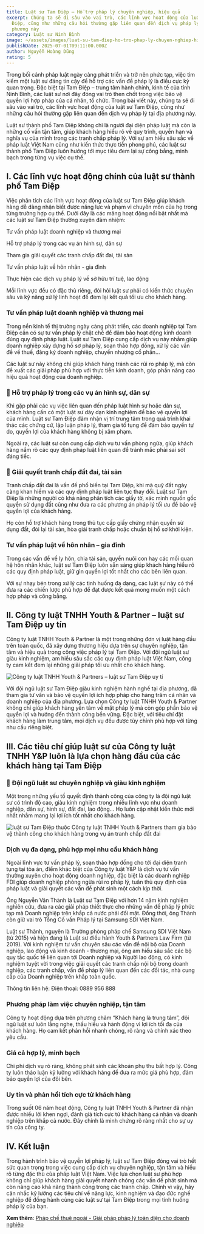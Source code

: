 ```yaml
---
title: Luật sư Tam Điệp – Hỗ trợ pháp lý chuyên nghiệp, hiệu quả
excerpt: Chúng ta sẽ đi sâu vào vai trò, các lĩnh vực hoạt động của luật sư Tam
  Điệp, cũng như những câu hỏi thường gặp liên quan đến dịch vụ pháp lý tại địa
  phương này
category: Luật sư Ninh Bình
image: ~/assets/images/luat-su-tam-điep-ho-tro-phap-ly-chuyen-nghiep-hieu-qua.jpg
publishDate: 2025-07-01T09:11:00.000Z
author: Nguyễn Hoàng Dũng
rating: 5
---
```

Trong bối cảnh pháp luật ngày càng phát triển và trở nên phức tạp, việc tìm kiếm một luật sư đáng tin cậy để hỗ trợ các vấn đề pháp lý là điều cực kỳ quan trọng. Đặc biệt tại Tam Điệp – trung tâm hành chính, kinh tế của tỉnh Ninh Bình, các luật sư nơi đây đóng vai trò then chốt trong việc bảo vệ quyền lợi hợp pháp của cá nhân, tổ chức. Trong bài viết này, chúng ta sẽ đi sâu vào vai trò, các lĩnh vực hoạt động của luật sư Tam Điệp, cũng như những câu hỏi thường gặp liên quan đến dịch vụ pháp lý tại địa phương này.

Luật sư thành phố Tam Điệp không chỉ là người đại diện pháp luật mà còn là những cố vấn tận tâm, giúp khách hàng hiểu rõ về quy trình, quyền hạn và nghĩa vụ của mình trong các tranh chấp pháp lý. Với sự am hiểu sâu sắc về pháp luật Việt Nam cũng như kiến thức thực tiễn phong phú, các luật sư thành phố Tam Điệp luôn hướng tới mục tiêu đem lại sự công bằng, minh bạch trong từng vụ việc cụ thể.

## I.	Các lĩnh vực hoạt động chính của luật sư thành phố Tam Điệp

Việc phân tích các lĩnh vực hoạt động của luật sư Tam Điệp giúp khách hàng dễ dàng nhận biết được năng lực và phạm vi chuyên môn của họ trong từng trường hợp cụ thể. Dưới đây là các mảng hoạt động nổi bật nhất mà các luật sư Tam Điệp thường xuyên đảm nhiệm:

Tư vấn pháp luật doanh nghiệp và thương mại

Hỗ trợ pháp lý trong các vụ án hình sự, dân sự

Tham gia giải quyết các tranh chấp đất đai, tài sản

Tư vấn pháp luật về hôn nhân - gia đình 

Thực hiện các dịch vụ pháp lý về sở hữu trí tuệ, lao động

Mỗi lĩnh vực đều có đặc thù riêng, đòi hỏi luật sư phải có kiến thức chuyên sâu và kỹ năng xử lý linh hoạt để đem lại kết quả tối ưu cho khách hàng.

### Tư vấn pháp luật doanh nghiệp và thương mại

Trong nền kinh tế thị trường ngày càng phát triển, các doanh nghiệp tại Tam Điệp cần có sự tư vấn pháp lý chặt chẽ để đảm bảo hoạt động kinh doanh đúng quy định pháp luật. Luật sư Tam Điệp cung cấp dịch vụ này nhằm giúp doanh nghiệp xây dựng hồ sơ pháp lý, soạn thảo hợp đồng, xử lý các vấn đề về thuế, đăng ký doanh nghiệp, chuyển nhượng cổ phần...

Các luật sư này không chỉ giúp khách hàng tránh các rủi ro pháp lý, mà còn đề xuất các giải pháp phù hợp với thực tiễn kinh doanh, góp phần nâng cao hiệu quả hoạt động của doanh nghiệp.

### 	Hỗ trợ pháp lý trong các vụ án hình sự, dân sự

Khi gặp phải các vụ việc liên quan đến pháp luật hình sự hoặc dân sự, khách hàng cần có một luật sư dày dạn kinh nghiệm để bảo vệ quyền lợi của mình. Luật sư Tam Điệp đảm nhận vị trí trung tâm trong quá trình khai thác các chứng cứ, lập luận pháp lý, tham gia tố tụng để đảm bảo quyền tự do, quyền lợi của khách hàng không bị xâm phạm.

Ngoài ra, các luật sư còn cung cấp dịch vụ tư vấn phòng ngừa, giúp khách hàng nắm rõ các quy định pháp luật liên quan để tránh mắc phải sai sót đáng tiếc.

### 	Giải quyết tranh chấp đất đai, tài sản

Tranh chấp đất đai là vấn đề phổ biến tại Tam Điệp, khi mà quỹ đất ngày càng khan hiếm và các quy định pháp luật liên tục thay đổi. Luật sư Tam Điệp là những người có khả năng phân tích các giấy tờ, xác minh nguồn gốc quyền sử dụng đất cũng như đưa ra các phương án pháp lý tối ưu để bảo vệ quyền lợi của khách hàng.

Họ còn hỗ trợ khách hàng trong thủ tục cấp giấy chứng nhận quyền sử dụng đất, đòi lại tài sản, hòa giải tranh chấp hoặc chuẩn bị hồ sơ khởi kiện.

### Tư vấn pháp luật về hôn nhân – gia đình 

Trong các vấn đề về ly hôn, chia tài sản, quyền nuôi con hay các mối quan hệ hôn nhân khác, luật sư Tam Điệp luôn sẵn sàng giúp khách hàng hiểu rõ các quy định pháp luật, giữ gìn quyền lợi tốt nhất cho các bên liên quan.

Với sự nhạy bén trong xử lý các tình huống đa dạng, các luật sư này có thể đưa ra các chiến lược phù hợp để đạt được kết quả mong muốn một cách hợp pháp và công bằng.

## II.	Công ty luật TNHH Youth & Partner – luật sư Tam Điệp uy tín

Công ty luật TNHH Youth & Partner là một trong những đơn vị luật hàng đầu trên toàn quốc, đã xây dựng thương hiệu dựa trên sự chuyên nghiệp, tận tâm và hiệu quả trong công việc pháp lý tại Tam Điệp. Với đội ngũ luật sư giàu kinh nghiệm, am hiểu sâu sắc các quy định pháp luật Việt Nam, công ty cam kết đem lại những giải pháp tối ưu nhất cho khách hàng.

 

![Công ty luật TNHH Youth & Partners – luật sư Tam Điệp uy tí](~/assets/images/cong-ty-luat-tnhh-youth-and-partners-luat-su-tam-diep-uy-tin.jpg "Công ty luật TNHH Youth & Partners – luật sư Tam Điệp uy tí")

Với đội ngũ luật sư Tam Điệp giàu kinh nghiệm hành nghề tại địa phương, đã tham gia tư vấn và bảo vệ quyền lợi ích hợp pháp cho hàng trăm cá nhân và doanh nghiệp của địa phương. Lựa chọn Công ty luật TNHH Youth & Partner không chỉ giúp khách hàng yên tâm về mặt pháp lý mà còn góp phần bảo vệ quyền lợi và hướng đến thành công bền vững. Đặc biệt, với tiêu chí đặt khách hàng làm trung tâm, mọi dịch vụ đều được tùy chỉnh phù hợp với từng nhu cầu riêng biệt. 

## III.	Các tiêu chí giúp luật sư của Công ty luật TNHH Y&P luôn là lựa chọn hàng đầu của các khách hàng tại Tam Điệp

### 	Đội ngũ luật sư chuyên nghiệp và giàu kinh nghiệm

Một trong những yếu tố quyết định thành công của công ty là đội ngũ luật sư có trình độ cao, giàu kinh nghiệm trong nhiều lĩnh vực như doanh nghiệp, dân sự, hình sự, đất đai, lao động... Họ luôn cập nhật kiến thức mới nhất nhằm mang lại lợi ích tốt nhất cho khách hàng.

 

![ luật sư Tam Điệp thuộc Công ty luật TNHH Youth & Partners tham gia bảo vệ thành công cho khách hàng trong vụ án tranh chấp đất đai](~/assets/images/luat-su-tam-diep-thuoc-cong-ty-luat-tnhh-youth-and-partners-tham-gia-bao-ve-thanh-cong-cho-khach-hang-trong-vu-an-tranh-chap-dat-dai.png " luật sư Tam Điệp thuộc Công ty luật TNHH Youth & Partners tham gia bảo vệ thành công cho khách hàng trong vụ án tranh chấp đất đai")

### Dịch vụ đa dạng, phù hợp mọi nhu cầu khách hàng

Ngoài lĩnh vực tư vấn pháp lý, soạn thảo hợp đồng cho tới đại diện tranh tụng tại tòa án, điểm khác biệt của Công ty luật Y&P là dịch vụ tư vấn thường xuyên cho hoạt động doanh nghiệp, đặc biệt là các doanh nghiệp FDI giúp doanh nghiệp phòng ngừa rủi ro pháp lý, tuân thủ quy định của pháp luật và giải quyết các vấn đề phát sinh một cách kịp thời.

Ông Nguyễn Văn Thành là Luật sư Tam Điệp với hơn 14 năm kinh nghiệm nghiên cứu, đưa ra các giải pháp thiết thực cho những vấn đề pháp lý phức tạp mà Doanh nghiệp trên khắp cả nước phải đối mặt. Đồng thời, ông Thành còn giữ vai trò Tổng Cố vấn Pháp lý tại Samsung SDI Việt Nam.

Luật sư Thành, nguyên là Trưởng phòng pháp chế Samsung SDI Việt Nam (từ 2015) và hiện đang là Luật sư điều hành Youth & Partners Law Firm (từ 2019). Với kinh nghiệm tư vấn chuyên sâu các vấn đề nội bộ của Doanh nghiệp, lao động và kinh doanh - thương mại, ông am hiểu sâu sắc các bộ quy tắc quốc tế liên quan tới Doanh nghiệp và Người lao động, có kinh nghiệm tuyệt vời trong việc giải quyết các tranh chấp nội bộ trong doanh nghiệp, các tranh chấp, vấn đề pháp lý liên quan đến các đối tác, nhà cung cấp của Doanh nghiệp trên khắp toàn quốc.

Thông tin liên hệ: Điện thoại: 0889 956 888

### Phương pháp làm việc chuyên nghiệp, tận tâm

Công ty hoạt động dựa trên phương châm “Khách hàng là trung tâm”, đội ngũ luật sư luôn lắng nghe, thấu hiểu và hành động vì lợi ích tối đa của khách hàng. Họ cam kết phản hồi nhanh chóng, rõ ràng và chính xác theo yêu cầu.

### Giá cả hợp lý, minh bạch

Chi phí dịch vụ rõ ràng, không phát sinh các khoản phụ thu bất hợp lý. Công ty luôn thảo luận kỹ lưỡng với khách hàng để đưa ra mức giá phù hợp, đảm bảo quyền lợi của đôi bên.

### Uy tín và phản hồi tích cực từ khách hàng

Trong suốt 06 năm hoạt động, Công ty luật TNHH Youth & Partner đã nhận được nhiều lời khen ngợi, đánh giá tích cực từ khách hàng cá nhân và doanh nghiệp trên khắp cả nước. Đây chính là minh chứng rõ ràng nhất cho sự uy tín của công ty.

## IV. Kết luận

Trong hành trình bảo vệ quyền lợi pháp lý, luật sư Tam Điệp đóng vai trò hết sức quan trọng trong việc cung cấp dịch vụ chuyên nghiệp, tận tâm và hiểu rõ từng đặc thù của pháp luật Việt Nam. Việc lựa chọn luật sư phù hợp không chỉ giúp khách hàng giải quyết nhanh chóng các vấn đề phát sinh mà còn nâng cao khả năng thành công trong các tranh chấp. Chính vì vậy, hãy cân nhắc kỹ lưỡng các tiêu chí về năng lực, kinh nghiệm và đạo đức nghề nghiệp để đồng hành cùng các luật sư tại Tam Điệp trong mọi tình huống pháp lý của bạn.

**Xem thêm**: [Pháp chế thuê ngoài - Giải pháp pháp lý toàn diện cho doanh nghiệp](https://yplawfirm.vn/tu-van-thuong-xuyen/phap-che-thue-ngoai-giai-phap-phap-ly-toan-dien-cho-doanh-nghiep)
